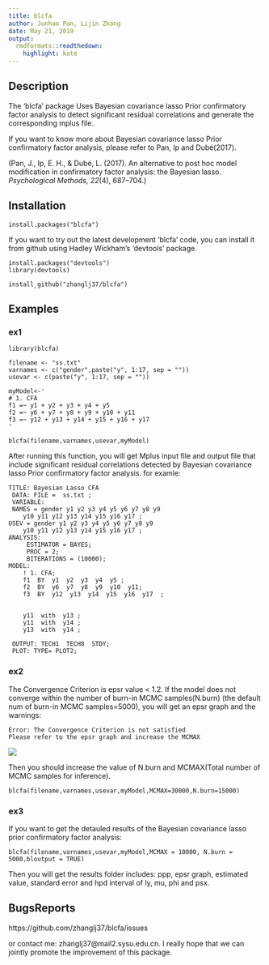 ---
title: blcfa
author: Junhao Pan, Lijin Zhang
date: May 21, 2019
output: 
  rmdformats::readthedown:
    highlight: kate
---
## Description
The 'blcfa' package Uses Bayesian covariance lasso Prior confirmatory factor analysis to detect significant residual correlations and generate the corresponding mplus file.

If you want to know more about Bayesian covariance lasso Prior confirmatory factor analysis, please refer to Pan, Ip and Dubé(2017).

(Pan, J., Ip, E. H., & Dubé, L. (2017). An alternative to post hoc model modification in confirmatory factor analysis: the Bayesian lasso. *Psychological Methods, 22*(4), 687–704.)

## Installation
```
install.packages("blcfa")
```

If you want to try out the latest development 'blcfa' code, you can install it  from github using Hadley Wickham's 'devtools' package. 

```
install.packages("devtools")
library(devtools)

install_github("zhanglj37/blcfa")
```


## Examples

### ex1

```
library(blcfa)

filename <- "ss.txt" 
varnames <- c("gender",paste("y", 1:17, sep = ""))
usevar <- c(paste("y", 1:17, sep = ""))

myModel<-'   
# 1. CFA
f1 =~ y1 + y2 + y3 + y4 + y5 
f2 =~ y6 + y7 + y8 + y9 + y10 + y11
f3 =~ y12 + y13 + y14 + y15 + y16 + y17  
'

blcfa(filename,varnames,usevar,myModel)
```

After running this function, you will get Mplus input file and output file  that include significant residual correlations detected by Bayesian covariance lasso Prior confirmatory factor analysis. for examle:
```
TITLE: Bayesian Lasso CFA
 DATA: FILE =  ss.txt ; 
 VARIABLE:
 NAMES = gender y1 y2 y3 y4 y5 y6 y7 y8 y9 
	y10 y11 y12 y13 y14 y15 y16 y17 ;
USEV = gender y1 y2 y3 y4 y5 y6 y7 y8 y9 
	y10 y11 y12 y13 y14 y15 y16 y17 ;
ANALYSIS:
	 ESTIMATOR = BAYES;
	 PROC = 2;
	 BITERATIONS = (10000);
MODEL:
	! 1. CFA;
	f1  BY  y1  y2  y3  y4  y5 ;
	f2  BY  y6  y7  y8  y9  y10  y11;
	f3  BY  y12  y13  y14  y15  y16  y17  ;
	 

	y11  with  y13 ;
	y11  with  y14 ;
	y13  with  y14 ;
	
 OUTPUT: TECH1  TECH8  STDY;
 PLOT: TYPE= PLOT2;

```

### ex2
The Convergence Criterion is epsr value < 1.2. If the model does not converge within the number of burn-in MCMC samples(N.burn) (the default num of burn-in MCMC samples=5000), you will get an epsr graph and the warnings:
```
Error: The Convergence Criterion is not satisfied
Please refer to the epsr graph and increase the MCMAX
```

![](EPSRplot.png)

Then you should increase the value of N.burn and MCMAX(Total number of MCMC samples for inference).
```
blcfa(filename,varnames,usevar,myModel,MCMAX=30000,N.burn=15000)
```

### ex3
If you want to get the detauled results of the Bayesian covariance lasso prior confirmatory factor analysis:
```
blcfa(filename,varnames,usevar,myModel,MCMAX = 10000, N.burn = 5000,bloutput = TRUE)
```

Then you will get the results folder includes: ppp, epsr graph,
			estimated value, standard error and hpd interval of ly, mu, phi and psx.


## BugsReports

https://github.com/zhanglj37/blcfa/issues

or contact me: zhanglj37@mail2.sysu.edu.cn. I really hope that we can jointly promote the improvement of this package.
